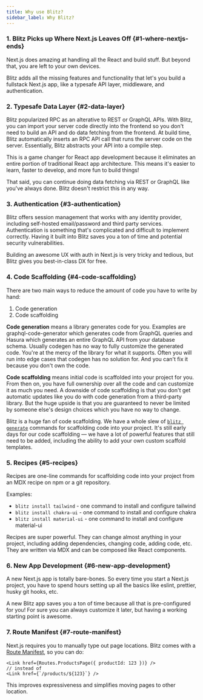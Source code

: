 ```yaml
---
title: Why use Blitz?
sidebar_label: Why Blitz?
---
```


### 1. Blitz Picks up Where Next.js Leaves Off {#1-where-nextjs-ends}

Next.js does amazing at handling all the React and build stuff. But beyond
that, you are left to your own devices.

Blitz adds all the missing features and functionality that let's you build
a fullstack Next.js app, like a typesafe API layer, middleware, and
authentication.

### 2. Typesafe Data Layer {#2-data-layer}

Blitz popularized RPC as an alterative to REST or GraphQL APIs. With
Blitz, you can import your server code directly into the frontend so you
don't need to build an API and do data fetching from the frontend. At
build time, Blitz automatically inserts an RPC API call that runs the
server code on the server. Essentially, Blitz abstracts your API into a
compile step.

This is a game changer for React app development because it eliminates an
entire portion of traditional React app architecture. This means it's
easier to learn, faster to develop, and more fun to build things!

That said, you can continue doing data fetching via REST or GraphQL like
you've always done. Blitz doesn't restrict this in any way.

### 3. Authentication {#3-authentication}

Blitz offers session management that works with any identity provider,
including self-hosted email/password and third party services.
Authentication is something that's complicated and difficult to implement
correctly. Having it built into Blitz saves you a ton of time and
potential security vulnerabilities.

Building an awesome UX with auth in Next.js is very tricky and tedious,
but Blitz gives you best-in-class DX for free.

### 4. Code Scaffolding {#4-code-scaffolding}

There are two main ways to reduce the amount of code you have to write by
hand:

1. Code generation
2. Code scaffolding

**Code generation** means a library generates code for you. Examples are
graphql-code-generator which generates code from GraphQL queries and
Hasura which generates an entire GraphQL API from your database schema.
Usually codegen has no way to fully customize the generated code. You're
at the mercy of the library for what it supports. Often you will run into
edge cases that codegen has no solution for. And you can't fix it because
you don't own the code.

**Code scaffolding** means initial code is scaffolded into your project
for you. From then on, you have full ownership over all the code and can
customize it as much you need. A downside of code scaffolding is that you
don't get automatic updates like you do with code generation from a
third-party library. But the huge upside is that you are guaranteed to
never be limited by someone else's design choices which you have no way to
change.

Blitz is a huge fan of code scaffolding. We have a whole slew of
[`blitz generate`](./cli-generate) commands for scaffolding code into your
project. It's still early days for our code scaffolding — we have a lot of
powerful features that still need to be added, including the ability to
add your own custom scaffold templates.

### 5. Recipes {#5-recipes}

Recipes are one-line commands for scaffolding code into your project from
an MDX recipe on npm or a git repository.

Examples:

- `blitz install tailwind` - one command to install and configure tailwind
- `blitz install chakra-ui` - one command to install and configure chakra
- `blitz install material-ui` - one command to install and configure
  material-ui

Recipes are super powerful. They can change almost anything in your
project, including adding dependencies, changing code, adding code, etc.
They are written via MDX and can be composed like React components.

### 6. New App Development {#6-new-app-development}

A new Next.js app is totally bare-bones. So every time you start a Next.js
project, you have to spend hours setting up all the basics like eslint,
prettier, husky git hooks, etc.

A new Blitz app saves you a ton of time because all that is pre-configured
for you! For sure you can always customize it later, but having a working
starting point is awesome.

### 7. Route Manifest {#7-route-manifest}

Next.js requires you to manually type out page locations. Blitz comes with
a [Route Manifest](./route-manifest), so you can do:

```tsx copy
<Link href={Routes.ProductsPage({ productId: 123 })} />
// instead of
<Link href={`/products/${123}`} />
```

This improves expressiveness and simplifies moving pages to other
location.

